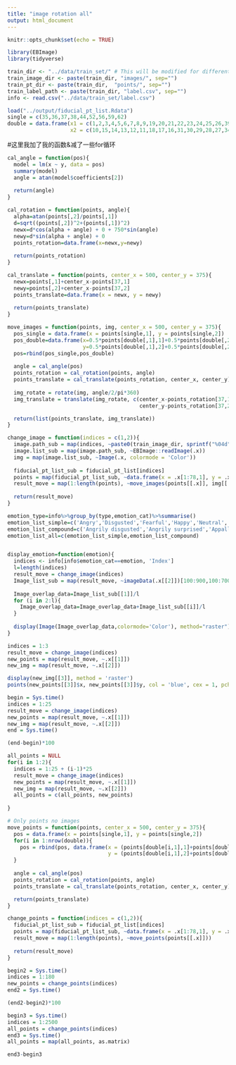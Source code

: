 ---
title: "image rotation all"
output: html_document
---

```{r setup, include=FALSE}
knitr::opts_chunk$set(echo = TRUE)
```

```{r}
library(EBImage)
library(tidyverse)
```

```{r}
train_dir <- "../data/train_set/" # This will be modified for different data sets.
train_image_dir <- paste(train_dir, "images/", sep="")
train_pt_dir <- paste(train_dir,  "points/", sep="")
train_label_path <- paste(train_dir, "label.csv", sep="") 
info <- read.csv("../data/train_set/label.csv")
```


```{r}
load("../output/fiducial_pt_list.Rdata")
single = c(35,36,37,38,44,52,56,59,62)
double = data.frame(x1 = c(1,2,3,4,5,6,7,8,9,19,20,21,22,23,24,25,26,39,40,41,42,43,50,51,57,58,63),
                    x2 = c(10,15,14,13,12,11,18,17,16,31,30,29,28,27,34,33,32,49,48,47,46,45,54,53,55,60,61))
```

#这里我加了我的函数&减了一些for循环
```{r}
cal_angle = function(pos){
  model = lm(x ~ y, data = pos)
  summary(model)
  angle = atan(model$coefficients[2])
  
  return(angle)
}

cal_rotation = function(points, angle){
  alpha=atan(points[,2]/points[,1])
  d=sqrt((points[,2])^2+(points[,1])^2)
  newx=d*cos(alpha + angle) + 0 + 750*sin(angle)
  newy=d*sin(alpha + angle) + 0
  points_rotation=data.frame(x=newx,y=newy)
  
  return(points_rotation)
}

cal_translate = function(points, center_x = 500, center_y = 375){
  newx=points[,1]+center_x-points[37,1]
  newy=points[,2]+center_x-points[37,2]
  points_translate=data.frame(x = newx, y = newy)
  
  return(points_translate)
}

move_images = function(points, img, center_x = 500, center_y = 375){
  pos_single = data.frame(x = points[single,1], y = points[single,2])
  pos_double=data.frame(x=0.5*points[double[,1],1]+0.5*points[double[,2],1],
                        y=0.5*points[double[,1],2]+0.5*points[double[,2],2])
  pos=rbind(pos_single,pos_double)
  
  angle = cal_angle(pos)
  points_rotation = cal_rotation(points, angle)
  points_translate = cal_translate(points_rotation, center_x, center_y)
  
  img_rotate = rotate(img, angle/2/pi*360)
  img_translate = translate(img_rotate, c(center_x-points_rotation[37,1],
                                          center_y-points_rotation[37,2]))

  return(list(points_translate, img_translate))
}

change_image = function(indices = c(1,2)){
  image.path_sub = map(indices, ~paste0(train_image_dir, sprintf("%04d", .x), ".jpg"))
  image.list_sub = map(image.path_sub, ~EBImage::readImage(.x))
  img = map(image.list_sub, ~Image(.x, colormode = 'Color'))
  
  fiducial_pt_list_sub = fiducial_pt_list[indices]
  points = map(fiducial_pt_list_sub, ~data.frame(x = .x[1:78,1], y = .x[1:78,2]))
  result_move = map(1:length(points), ~move_images(points[[.x]], img[[.x]]))
  
  return(result_move)
}

emotion_type=info%>%group_by(type,emotion_cat)%>%summarise()
emotion_list_simple=c('Angry','Disgusted','Fearful','Happy','Neutral','Sad','Surprised')
emotion_list_compound=c('Angrily disgusted','Angrily surprised','Appalled','Awed','Disgustedly surprised','Fearfully angry','Fearfully disgusted','Fearfully surprised','Happily disgusted','Happily surprised','Hatred','Sadly angry','Sadly disgusted','Sadly fearful','Sadly surprised')
emotion_list_all=c(emotion_list_simple,emotion_list_compound)


display_emotion=function(emotion){
  indices <- info[info$emotion_cat==emotion, 'Index']
  l=length(indices)
  result_move = change_image(indices)
  Image_list_sub = map(result_move, ~imageData(.x[[2]])[100:900,100:700,])
  
  Image_overlap_data=Image_list_sub[[1]]/l
  for (i in 2:l){
    Image_overlap_data=Image_overlap_data+Image_list_sub[[i]]/l
  }
  
  display(Image(Image_overlap_data,colormode='Color'), method="raster")
}

```

```{r}
indices = 1:3
result_move = change_image(indices)
new_points = map(result_move, ~.x[[1]])
new_img = map(result_move, ~.x[[2]])
```

```{r}
display(new_img[[3]], method = 'raster')
points(new_points[[3]]$x, new_points[[3]]$y, col = 'blue', cex = 1, pch = 16)
```

```{r}
begin = Sys.time()
indices = 1:25
result_move = change_image(indices)
new_points = map(result_move, ~.x[[1]])
new_img = map(result_move, ~.x[[2]])
end = Sys.time()
```

```{r}
(end-begin)*100
```

```{r}
all_points = NULL
for(i in 1:2){
  indices = 1:25 + (i-1)*25
  result_move = change_image(indices)
  new_points = map(result_move, ~.x[[1]])
  new_img = map(result_move, ~.x[[2]])
  all_points = c(all_points, new_points)
  
}
```








```{r}
# Only points no images
move_points = function(points, center_x = 500, center_y = 375){
  pos = data.frame(x = points[single,1], y = points[single,2])
  for(i in 1:nrow(double)){
    pos = rbind(pos, data.frame(x = (points[double[i,1],1]+points[double[i,2],1])/2, 
                                y = (points[double[i,1],2]+points[double[i,2],2])/2))
  }
  
  angle = cal_angle(pos)
  points_rotation = cal_rotation(points, angle)
  points_translate = cal_translate(points_rotation, center_x, center_y)

  return(points_translate)
}

change_points = function(indices = c(1,2)){
  fiducial_pt_list_sub = fiducial_pt_list[indices]
  points = map(fiducial_pt_list_sub, ~data.frame(x = .x[1:78,1], y = .x[1:78,2]))
  result_move = map(1:length(points), ~move_points(points[[.x]]))
  
  return(result_move)
}

```

```{r}
begin2 = Sys.time()
indices = 1:180
new_points = change_points(indices)
end2 = Sys.time()
```

```{r}
(end2-begin2)*100
```

```{r}
begin3 = Sys.time()
indices = 1:2500
all_points = change_points(indices)
end3 = Sys.time()
all_points = map(all_points, as.matrix)
```

```{r}
end3-begin3
```





